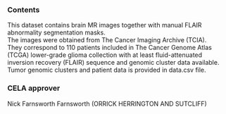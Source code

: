 ### Contents
This dataset contains brain MR images together with manual FLAIR abnormality segmentation masks.  
The images were obtained from The Cancer Imaging Archive (TCIA).  
They correspond to 110 patients included in The Cancer Genome Atlas (TCGA) lower-grade glioma collection with at least fluid-attenuated inversion recovery (FLAIR) sequence and genomic cluster data available.  
Tumor genomic clusters and patient data is provided in data.csv file.

### CELA approver
Nick Farnsworth Farnsworth (ORRICK HERRINGTON AND SUTCLIFF)